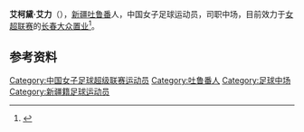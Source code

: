 {{Infobox football biography
| name                = 艾柯黛
| image               = <!--除個別情況外，不能使用非自由版權圖像-->
| image_size          = <!--px-->
| caption             = 
| fullname            = 艾柯黛·艾力
| nickname            = 足球皇后、西域公主、足球公主
| birth_date          = {{bda|2000|6|12}}
| birth_place         = {{CHN}}[[新疆维吾尔自治区|新疆维吾尔自治区]][[吐鲁番市|吐鲁番市]]
| nationality         =
| country             = 
| height              = {{height|m=1.60}}	
| position            = 中场
| currentclub         = [[长春女足|长春大众置业]]
| clubnumber          = 15
| youthyears1         = 
| youthclubs1         = 新疆足协
| youthyears2         = 2018
| youthclubs2         = [[长春女足|长春大众置业]]
| years1              = 2018 - 
| clubs1              = [[长春女足|长春大众置业]]
| caps1               = 
| goals1              = 
| totalcaps           = <!--出賽總計-->
| totalgoals          = <!--入球總計-->
| nationalteam1       = [[中国国家女子少年足球队|中国U17]]
| nationalteam2       = [[中国国家女子青年足球队|中国U20]]}}
'''艾柯黛·艾力'''（{{bd|2000年|6月12日||}}），[[新疆|新疆]][[吐鲁番市|吐鲁番]]人，中国女子足球运动员，司职中场，目前效力于[[女超联赛|女超联赛]]的[[长春女足|长春大众置业]]<ref>{{cite web |author=于洋|title=长春大众卓越女足再添一员猛将 17岁天才新疆球员艾柯黛·艾力加盟 |url=http://news.cnjiwang.com/jwyc/201801/2586215.html |website=中国吉林网 |accessdate=2018-01-24}}</ref>。

== 参考资料 ==
{{reflist}}

{{DEFAULTSORT:Ai艾}}
[[Category:中国女子足球超级联赛运动员|Category:中国女子足球超级联赛运动员]]
[[Category:吐鲁番人|Category:吐鲁番人]]
[[Category:足球中场|Category:足球中场]]
[[Category:新疆籍足球运动员|Category:新疆籍足球运动员]]
{{china-sport-bio-stub}}